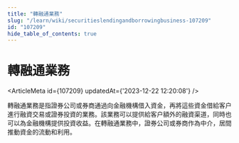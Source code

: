 ```yaml
---
title: "轉融通業務"
slug: "/learn/wiki/securitieslendingandborrowingbusiness-107209"
id: "107209"
hide_table_of_contents: true
---
```



# 轉融通業務

<ArticleMeta id={107209} updatedAt={'2023-12-22 12:20:08'} />
<div className='border-solid border-b border-t-0 my-4 border-[var(--ifm-color-gray-300)]' />

轉融通業務是指證券公司或券商通過向金融機構借入資金，再將這些資金借給客户進行融資交易或證券投資的業務。該業務可以提供給客户額外的融資渠道，同時也可以為金融機構提供投資收益。在轉融通業務中，證券公司或券商作為中介，居間推動資金的流動和利用。
